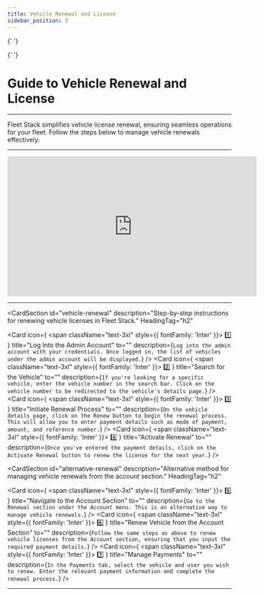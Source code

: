 ```yaml
---
title: Vehicle Renewal and License
sidebar_position: 3
---
```



<Head>
  <meta charSet="UTF-8" />
  <meta name="viewport" content="width=device-width, initial-scale=1.0" />
  <title>Vehicle Renewal and License Guide</title>
  <meta name="description" content="Step-by-step guide for renewing vehicle licenses in Fleet Stack, including payment details and renewal activation." />
  <meta name="keywords" content="Fleet Stack vehicle renewal, license renewal, fleet management, payment details, software guide" />
  <meta name="author" content="Fleet Stack Team" />
  <meta name="robots" content="index, follow" />
  <link rel="canonical" href="https://docs.fleetstackglobal.com/guides/administration/vehicle-renewal-and-license/" />
  
  <!-- Open Graph Metadata for social sharing -->
  <meta property="og:title" content="Vehicle Renewal and License Guide" />
  <meta property="og:description" content="Step-by-step guide for renewing vehicle licenses in Fleet Stack, including payment details and renewal activation." />
  <meta property="og:type" content="website" />
  <meta property="og:url" content="https://docs.fleetstackglobal.com/guides/administration/vehicle-renewal-and-license/" />
  <meta property="og:image" content="https://fleetstackglobal.com/assets/img/Graphics/orginal/Stack01.png" />
  
  <!-- Twitter Card Metadata -->
  <meta name="twitter:card" content="summary_large_image" />
  <meta name="twitter:title" content="Vehicle Renewal and License Guide" />
  <meta name="twitter:description" content="Step-by-step guide for renewing vehicle licenses in Fleet Stack, including payment details and renewal activation." />
  <meta name="twitter:image" content="https://fleetstackglobal.com/assets/img/Graphics/orginal/Stack01.png" />

  <!-- Schema.org JSON-LD Markup for TechArticle -->

{' '}

<script type="application/ld+json">
  {`
      {
        "@context": "https://schema.org",
        "@type": "TechArticle",
        "mainEntityOfPage": {
          "@type": "WebPage",
          "@id": "https://docs.fleetstackglobal.com/guides/administration/vehicle-renewal-and-license/"
        },
        "headline": "Vehicle Renewal and License Guide",
        "description": "Fleet Stack simplifies vehicle license renewal, ensuring seamless operations for your fleet. Follow these steps to manage vehicle renewals effectively.",
        "image": "https://fleetstackglobal.com/assets/img/Graphics/orginal/Stack01.png",
        "author": {
          "@type": "Organization",
          "name": "Fleet Stack"
        },
        "publisher": {
          "@type": "Organization",
          "name": "Fleet Stack",
          "logo": {
            "@type": "ImageObject",
            "url": "https://fleetstackglobal.com"
          }
        }
      }
    `}
</script>

  <!-- Schema.org JSON-LD Markup for the Guide -->

{' '}

<script type="application/ld+json">
  {`
      {
        "@context": "https://schema.org",
        "@type": "WebPage",
        "name": "Vehicle Renewal and License Guide",
        "description": "Step-by-step guide for renewing vehicle licenses in Fleet Stack, including payment details and renewal activation.",
        "mainEntity": [
          {
            "@type": "ItemList",
            "itemListElement": [
              {
                "@type": "ListItem",
                "position": 1,
                "name": "Log Into the Admin Account",
                "description": "Log into the admin account with your credentials. Once logged in, the list of vehicles under the admin account will be displayed."
              },
              {
                "@type": "ListItem",
                "position": 2,
                "name": "Search for the Vehicle",
                "description": "If you're looking for a specific vehicle, enter the vehicle number in the search bar. Click on the vehicle number to be redirected to the vehicle's details page."
              },
              {
                "@type": "ListItem",
                "position": 3,
                "name": "Initiate Renewal Process",
                "description": "On the vehicle details page, click on the Renew button to begin the renewal process. This will allow you to enter payment details such as mode of payment, amount, and reference number."
              },
              {
                "@type": "ListItem",
                "position": 4,
                "name": "Activate Renewal",
                "description": "Once you've entered the payment details, click on the Activate Renewal button to renew the license for the next year."
              },
              {
                "@type": "ListItem",
                "position": 5,
                "name": "Navigate to the Account Section",
                "description": "Go to the Renewal section under the Account menu. This is an alternative way to manage vehicle renewals."
              },
              {
                "@type": "ListItem",
                "position": 6,
                "name": "Renew Vehicle from the Account Section",
                "description": "Follow the same steps as above to renew vehicle licenses from the Account section, ensuring that you input the required payment details."
              },
              {
                "@type": "ListItem",
                "position": 7,
                "name": "Manage Payments",
                "description": "In the Payments tab, select the vehicle and user you wish to renew. Enter the relevant payment information and complete the renewal process."
              }
            ]
          }
        ]
      }
    `}
</script>

</Head>

# Guide to Vehicle Renewal and License

---

Fleet Stack simplifies vehicle license renewal, ensuring seamless operations for your fleet. Follow the steps below to manage vehicle renewals effectively:

---

<div style={{ display: 'flex', justifyContent: 'center', marginTop: '20px' }}>
  <iframe
    width="560"
    height="315"
    src="https://www.youtube.com/embed/WGetGTEgwGE?si=VLsv7X9EJHsHM2ZO"
    title="Vehicle Renewal Tutorial"
    frameBorder="0"
    allow="accelerometer; autoplay; clipboard-write; encrypted-media; gyroscope; picture-in-picture"
    allowFullScreen
  ></iframe>
</div>

---

<CardSection
  id="vehicle-renewal"
  description="Step-by-step instructions for renewing vehicle licenses in Fleet Stack."
  HeadingTag="h2"
>
  <Card
    icon={
      <span className="text-3xl" style={{ fontFamily: 'Inter' }}>
        1️⃣
      </span>
    }
    title="Log Into the Admin Account"
    to=""
    description={`Log into the admin account with your credentials. Once logged in, the list of vehicles under the admin account will be displayed.`}
  />
  <Card
    icon={
      <span className="text-3xl" style={{ fontFamily: 'Inter' }}>
        2️⃣
      </span>
    }
    title="Search for the Vehicle"
    to=""
    description={`If you're looking for a specific vehicle, enter the vehicle number in the search bar.
Click on the vehicle number to be redirected to the vehicle's details page.`}
  />
  <Card
    icon={
      <span className="text-3xl" style={{ fontFamily: 'Inter' }}>
        3️⃣
      </span>
    }
    title="Initiate Renewal Process"
    to=""
    description={`On the vehicle details page, click on the Renew button to begin the renewal process.
This will allow you to enter payment details such as mode of payment, amount, and reference number.`}
  />
  <Card
    icon={
      <span className="text-3xl" style={{ fontFamily: 'Inter' }}>
        4️⃣
      </span>
    }
    title="Activate Renewal"
    to=""
    description={`Once you've entered the payment details, click on the Activate Renewal button to renew the license for the next year.`}
  />
</CardSection>

<CardSection
  id="alternative-renewal"
  description="Alternative method for managing vehicle renewals from the account section."
  HeadingTag="h2"
>
  <Card
    icon={
      <span className="text-3xl" style={{ fontFamily: 'Inter' }}>
        5️⃣
      </span>
    }
    title="Navigate to the Account Section"
    to=""
    description={`Go to the Renewal section under the Account menu. This is an alternative way to manage vehicle renewals.`}
  />
  <Card
    icon={
      <span className="text-3xl" style={{ fontFamily: 'Inter' }}>
        6️⃣
      </span>
    }
    title="Renew Vehicle from the Account Section"
    to=""
    description={`Follow the same steps as above to renew vehicle licenses from the Account section, ensuring that you input the required payment details.`}
  />
  <Card
    icon={
      <span className="text-3xl" style={{ fontFamily: 'Inter' }}>
        7️⃣
      </span>
    }
    title="Manage Payments"
    to=""
    description={`In the Payments tab, select the vehicle and user you wish to renew. Enter the relevant payment information and complete the renewal process.`}
  />
</CardSection>

---

<head>
  <title>Vehicle Renewal and License</title>
  <meta
    name="description"
    content="Step-by-step guide for renewing vehicle licenses in Fleet Stack, including payment details and renewal activation."
  />
</head>
